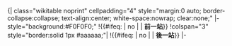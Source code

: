 <includeonly>{| class="wikitable noprint" cellpadding="4" style="margin:0 auto; border-collapse:collapse; text-align:center; white-space:nowrap; clear:none;"
|- style="background:#F0F0F0;"
!{{#ifeq: {{{2|}}} | no | |  '''前一站'''}}
!colspan="3" style="border:solid 1px #aaaaaa;"|'''{{{1|系統名稱}}}'''
!{{#ifeq: {{{2|}}} | no | | '''後一站'''}}
|-</includeonly><noinclude>{{Documentation}}</noinclude>
